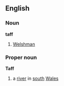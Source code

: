 ==English==
===Noun===
'''taff'''
# [[Welshman]]
===Proper noun===
'''Taff'''
#a [[river]] in [[south]] [[Wales]]